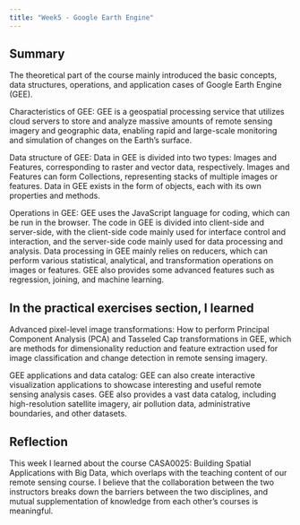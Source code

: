 ```yaml
---
title: "Week5 - Google Earth Engine"
---
```


## **Summary**

The theoretical part of the course mainly introduced the basic concepts, data structures, operations, and application cases of Google Earth Engine (GEE).

Characteristics of GEE: GEE is a geospatial processing service that utilizes cloud servers to store and analyze massive amounts of remote sensing imagery and geographic data, enabling rapid and large-scale monitoring and simulation of changes on the Earth's surface.

Data structure of GEE: Data in GEE is divided into two types: Images and Features, corresponding to raster and vector data, respectively. Images and Features can form Collections, representing stacks of multiple images or features. Data in GEE exists in the form of objects, each with its own properties and methods.

Operations in GEE: GEE uses the JavaScript language for coding, which can be run in the browser. The code in GEE is divided into client-side and server-side, with the client-side code mainly used for interface control and interaction, and the server-side code mainly used for data processing and analysis. Data processing in GEE mainly relies on reducers, which can perform various statistical, analytical, and transformation operations on images or features. GEE also provides some advanced features such as regression, joining, and machine learning.

## In the practical exercises section, I learned

Advanced pixel-level image transformations: How to perform Principal Component Analysis (PCA) and Tasseled Cap transformations in GEE, which are methods for dimensionality reduction and feature extraction used for image classification and change detection in remote sensing imagery.

GEE applications and data catalog: GEE can also create interactive visualization applications to showcase interesting and useful remote sensing analysis cases. GEE also provides a vast data catalog, including high-resolution satellite imagery, air pollution data, administrative boundaries, and other datasets.

## Reflection
This week I learned about the course CASA0025: Building Spatial Applications with Big Data, which overlaps with the teaching content of our remote sensing course. I believe that the collaboration between the two instructors breaks down the barriers between the two disciplines, and mutual supplementation of knowledge from each other's courses is meaningful.
